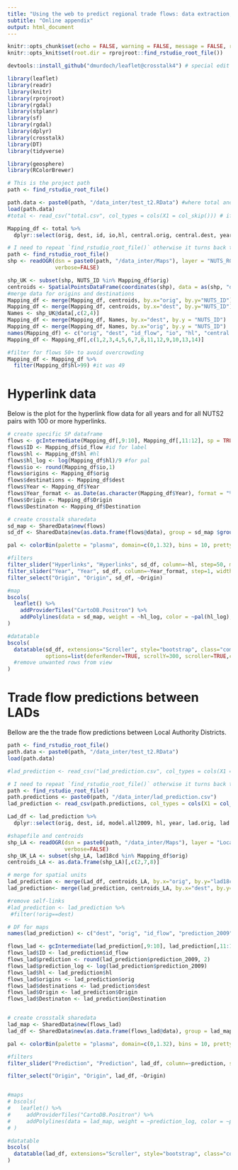 ```yaml
---
title: "Using the web to predict regional trade flows: data extraction, modelling, and validation" 
subtitle: "Online appendix"
output: html_document
---
```


<!-- author: "Emmanouil Tranos; Andres Carrascal Incera; George WIllis" -->

```r
knitr::opts_chunk$set(echo = FALSE, warning = FALSE, message = FALSE, results = 'asis')
knitr::opts_knit$set(root.dir = rprojroot::find_rstudio_root_file())

devtools::install_github("dmurdoch/leaflet@crosstalk4") # special edit of package for maps install first

library(leaflet)
library(readr)
library(knitr)
library(rprojroot)
library(rgdal)
library(stplanr)
library(sf)
library(rgdal)
library(dplyr)
library(crosstalk)
library(DT)
library(tidyverse)

library(geosphere)
library(RColorBrewer)

# This is the project path
path <- find_rstudio_root_file()
```

```r
path.data <- paste0(path, "/data_inter/test_t2.RData") #where total and LAD is located
load(path.data)
#total <- read_csv("total.csv", col_types = cols(X1 = col_skip())) # if local

Mapping_df <- total %>% 
  dplyr::select(orig, dest, id, io,hl, central.orig, central.dest, year)

# I need to repeat `find_rstudio_root_file()` otherwise it turns back to .Rmd floder
path <- find_rstudio_root_file()
shp <- readOGR(dsn = paste0(path, "/data_inter/Maps"), layer = "NUTS_RG_01M_2010_4326_LEVL_2",
               verbose=FALSE)

shp_UK <- subset(shp, NUTS_ID %in% Mapping_df$orig) 
centroids <- SpatialPointsDataFrame(coordinates(shp), data = as(shp, "data.frame")[c("NUTS_ID")])
#merge data for origins and destinations
Mapping_df <- merge(Mapping_df, centroids, by.x="orig", by.y="NUTS_ID") 
Mapping_df <- merge(Mapping_df, centroids, by.x="dest", by.y="NUTS_ID")
Names <- shp_UK@data[,c(2,4)]
Mapping_df <- merge(Mapping_df, Names, by.x="dest", by.y = "NUTS_ID")
Mapping_df <- merge(Mapping_df, Names, by.x="orig", by.y = "NUTS_ID")
names(Mapping_df) <- c("orig", "dest", "id_flow", "io", "hl", "central.orig", "central.dest","Year", "lng_orig", "lat_orig","lng_dest", "lat_dest", "Destination", "Origin")
Mapping_df <- Mapping_df[,c(1,2,3,4,5,6,7,8,11,12,9,10,13,14)]

#filter for flows 50+ to avoid overcrowding
Mapping_df <- Mapping_df %>%
  filter(Mapping_df$hl>99) #it was 49
```

# Hyperlink data

Below is the plot for the hyperlink flow data for all years and for all NUTS2 pairs with 100 or more hyperlinks.

```r
# create specific SP dataframe
flows <- gcIntermediate(Mapping_df[,9:10], Mapping_df[,11:12], sp = TRUE, addStartEnd = TRUE)
flows$ID <- Mapping_df$id_flow #id for label
flows$hl <- Mapping_df$hl #hl
flows$hl_log <- log(Mapping_df$hl)/9 #for pal
flows$io <- round(Mapping_df$io,1)
flows$origins <- Mapping_df$orig
flows$destinations <- Mapping_df$dest
flows$Year <- Mapping_df$Year
flows$Year_format <- as.Date(as.character(Mapping_df$Year), format = "%Y")# no commas
flows$Origin <- Mapping_df$Origin
flows$Destinaton <- Mapping_df$Destination

# create crosstalk sharedata
sd_map <- SharedData$new(flows)
sd_df <- SharedData$new(as.data.frame(flows@data), group = sd_map $groupName())

pal <- colorBin(palette = "plasma", domain=c(0,1.32), bins = 10, pretty = TRUE)

#filters
filter_slider("Hyperlinks", "Hyperlinks", sd_df, column=~hl, step=50, max = 40000, width = 600)
filter_slider("Year", "Year", sd_df, column=~Year_format, step=1, width = 600, timeFormat = "%Y")
filter_select("Origin", "Origin", sd_df, ~Origin)

#map
bscols(
  leaflet() %>%
    addProviderTiles("CartoDB.Positron") %>%
    addPolylines(data = sd_map, weight = ~hl_log, color = ~pal(hl_log), label = ~ID)
)

#datatable
bscols(
  datatable(sd_df, extensions="Scroller", style="bootstrap", class="compact", width="100%", 
            options=list(deferRender=TRUE, scrollY=300, scroller=TRUE,columnDefs = list(list(visible=FALSE, targets=c(3,5,6,8)))))
  #remove unwanted rows from view
)
```

# Trade flow predictions between LADs

Bellow are the the trade flow predictions between Local Authority Districts.

```r
path <- find_rstudio_root_file()
path.data <- paste0(path, "/data_inter/test_t2.RData")
load(path.data)

#lad_prediction <- read_csv("lad_prediction.csv", col_types = cols(X1 = col_skip())) # if local

# I need to repeat `find_rstudio_root_file()` otherwise it turns back to .Rmd floder
path <- find_rstudio_root_file()
path.predictions <- paste0(path, "/data_inter/lad_prediction.csv")
lad_prediction <- read_csv(path.predictions, col_types = cols(X1 = col_skip()))

Lad_df <- lad_prediction %>% 
  dplyr::select(orig, dest, id, model.all2009, hl, year, lad.orig, lad.dest)

#shapefile and centroids
shp_LA <- readOGR(dsn = paste0(path, "/data_inter/Maps"), layer = "Local_Authority_Districts__December_2018__Boundaries_UK_BFC", 
                  verbose=FALSE)
shp_UK_LA <- subset(shp_LA, lad18cd %in% Mapping_df$orig)
centroids_LA <- as.data.frame(shp_LA)[,c(2,7,8)]

# merge for spatial units
lad_prediction <- merge(Lad_df, centroids_LA, by.x="orig", by.y="lad18cd")
lad_prediction<- merge(lad_prediction, centroids_LA, by.x="dest", by.y="lad18cd")

#remove self-links
#lad_prediction <- lad_prediction %>%
 #filter(!orig==dest)

# DF for maps
names(lad_prediction) <- c("dest", "orig", "id_flow", "prediction_2009", "hl", "year", "Origin","Destination", "lng_orig", "lat_orig","lng_dest", "lat_dest")

flows_lad <- gcIntermediate(lad_prediction[,9:10], lad_prediction[,11:12], sp = TRUE, addStartEnd = TRUE)
flows_lad$ID <- lad_prediction$id_flow
flows_lad$prediction <- round(lad_prediction$prediction_2009, 2)
flows_lad$prediction_log <- log(lad_prediction$prediction_2009)
flows_lad$hl <- lad_prediction$hl
flows_lad$origins <- lad_prediction$orig
flows_lad$destinations <- lad_prediction$dest
flows_lad$Origin <- lad_prediction$Origin
flows_lad$Destinaton <- lad_prediction$Destination


# create crosstalk sharedata
lad_map <- SharedData$new(flows_lad)
lad_df <- SharedData$new(as.data.frame(flows_lad@data), group = lad_map $groupName())

pal <- colorBin(palette = "plasma", domain=c(0,1.32), bins = 10, pretty = TRUE)

#filters
filter_slider("Prediction", "Prediction", lad_df, column=~prediction, step=50, max = 64000, width = 600)

filter_select("Origin", "Origin", lad_df, ~Origin)


#maps
# bscols(
#   leaflet() %>%
#     addProviderTiles("CartoDB.Positron") %>%
#     addPolylines(data = lad_map, weight = ~prediction_log, color = ~pal(prediction_log), label = ~ID)
# )

#datatable
bscols(
  datatable(lad_df, extensions="Scroller", style="bootstrap", class="compact", width="100%", options=list(deferRender=TRUE, scrollY=300, scroller=TRUE, columnDefs = list(list(visible=FALSE, targets=c(3,5,6)))))
)
```
